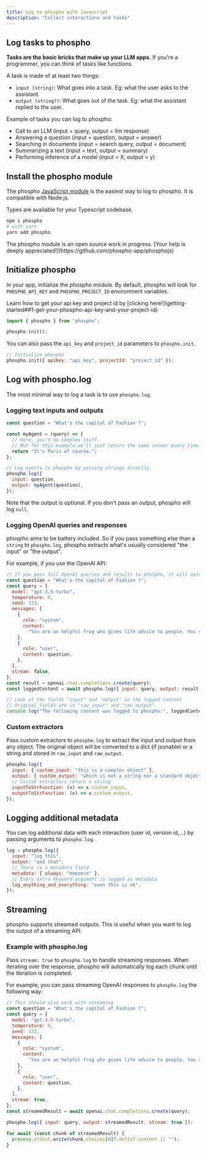 ```yaml
---
title: Log to phospho with Javascript
description: "Collect interactions and tasks"
---
```


## Log tasks to phospho

**Tasks are the basic bricks that make up your LLM apps.** If you're a programmer, you can think of tasks like functions.

A task is made of at least two things:

- `input (string)`: What goes into a task. Eg: what the user asks to the assistant.
- `output (string?)`: What goes out of the task. Eg: what the assistant replied to the user.

Example of tasks you can log to phospho:

- Call to an LLM (input = query, output = llm response)
- Answering a question (input = question, output = answer)
- Searching in documents (input = search query, output = document)
- Summarizing a text (input = text, output = summary)
- Performing inference of a model (input = X, output = y)

## Install the phospho module

The phospho [JavaScript module](https://www.npmjs.com/package/phospho) is the easiest way to log to phospho. It is compatible with Node.js.

Types are available for your Typescript codebase.

```bash
npm i phospho
# with yarn
yarn add phospho
```

<Info>
  The phospho module is an open source work in progress. [Your help is deeply
  appreciated!](https://github.com/phospho-app/phosphojs)
</Info>

## Initialize phospho

In your app, initialize the phospho module. By default, phospho will look for `PHOSPHO_API_KEY` and `PHOSPHO_PROJECT_ID` environment variables.

<Tip>
  Learn how to get your api key and project id by [clicking
  here!](getting-started##1-get-your-phospho-api-key-and-your-project-id)
</Tip>

```javascript
import { phospho } from "phospho";

phospho.init();
```

You can also pass the `api_key` and `project_id` parameters to `phospho.init`.

```javascript
// Initialize phospho
phospho.init({ apiKey: "api_key", projectId: "project_id" });
```

## Log with phospho.log

The most minimal way to log a task is to use `phospho.log`.

### Logging text inputs and outputs

```javascript
const question = "What's the capital of Fashion ?";

const myAgent = (query) => {
  // Here, you'd do complex stuff.
  // But for this example we'll just return the same answer every time.
  return "It's Paris of course.";
};

// Log events to phospho by passing strings directly
phospho.log({
  input: question,
  output: myAgent(question),
});
```

Note that the output is optional. If you don't pass an output, phospho will log `null`.

### Logging OpenAI queries and responses

phospho aims to be battery included. So if you pass something else than a `string` to `phospho.log`, phospho extracts what's usually considered "the input" or "the output".

For example, if you use the OpenAI API:

```javascript
// If you pass full OpenAI queries and results to phospho, it will extract the input and output for you.
const question = "What's the capital of Fashion ?";
const query = {
  model: "gpt-3.5-turbo",
  temperature: 0,
  seed: 123,
  messages: [
    {
      role: "system",
      content:
        "You are an helpful frog who gives life advice to people. You say *ribbit* at the end of each sentence and make other frog noises in between. You answer shortly in less than 50 words.",
    },
    {
      role: "user",
      content: question,
    },
  ],
  stream: false,
};
const result = openai.chat.completions.create(query);
const loggedContent = await phospho.log({ input: query, output: result });

// Look at the fields "input" and "output" in the logged content
// Original fields are in "raw_input" and "raw_output"
console.log("The following content was logged to phospho:", loggedContent);
```

### Custom extractors

Pass custom extractors to `phospho.log` to extract the input and output from any object. The original object will be converted to a dict (if jsonable) or a string and stored in `raw_input` and `raw_output`.

```javascript
phospho.log({
  input: { custom_input: "this is a complex object" },
  output: { custom_output: "which is not a string nor a standard object" },
  // Custom extractors return a string
  inputToStrFunction: (x) => x.custom_input,
  outputToStrFunction: (x) => x.custom_output,
});
```

## Logging additional metadata

You can log additional data with each interaction (user id, version id,...) by passing arguments to `phospho.log`.

```javascript
log = phospho.log({
  input: "log this",
  output: "and that",
  // There is a metadata field
  metadata: { always: "moooore" },
  // Every extra keyword argument is logged as metadata
  log_anything_and_everything: "even this is ok",
});
```

## Streaming

phospho supports streamed outputs. This is useful when you want to log the output of a streaming API.

### Example with phospho.log

Pass `stream: true` to `phospho.log` to handle streaming responses. When iterating over the response, phospho will automatically log each chunk until the iteration is completed.

For example, you can pass streaming OpenAI responses to `phospho.log` the following way:

```javascript
// This should also work with streaming
const question = "What's the capital of Fashion ?";
const query = {
  model: "gpt-3.5-turbo",
  temperature: 0,
  seed: 123,
  messages: [
    {
      role: "system",
      content:
        "You are an helpful frog who gives life advice to people. You say *ribbit* at the end of each sentence and make other frog noises in between. You answer shortly in less than 50 words.",
    },
    {
      role: "user",
      content: question,
    },
  ],
  stream: true,
};
const streamedResult = await openai.chat.completions.create(query);

phospho.log({ input: query, output: streamedResult, stream: true });

for await (const chunk of streamedResult) {
  process.stdout.write(chunk.choices[0]?.delta?.content || "");
}
```
